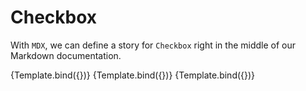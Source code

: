 

<Meta title="Example/Checkbox" component={Checkbox} />


# Checkbox

With `MDX`, we can define a story for `Checkbox` right in the middle of our
Markdown documentation.

<Canvas>
  <Story
    name="Unchecked"
    args={{
      label: "Unchecked",
    }}
  >
    {Template.bind({})}
  </Story>
  <Story
    name="Checked"
    args={{
      label: "Unchecked",
      checked: true,
    }}
  >
    {Template.bind({})}
  </Story>
  <Story
    name="Secondary"
    args={{
      label: "Secondary",
      checked: true,
      appearance: "secondary",
    }}
  >
    {Template.bind({})}
  </Story>
</Canvas>
